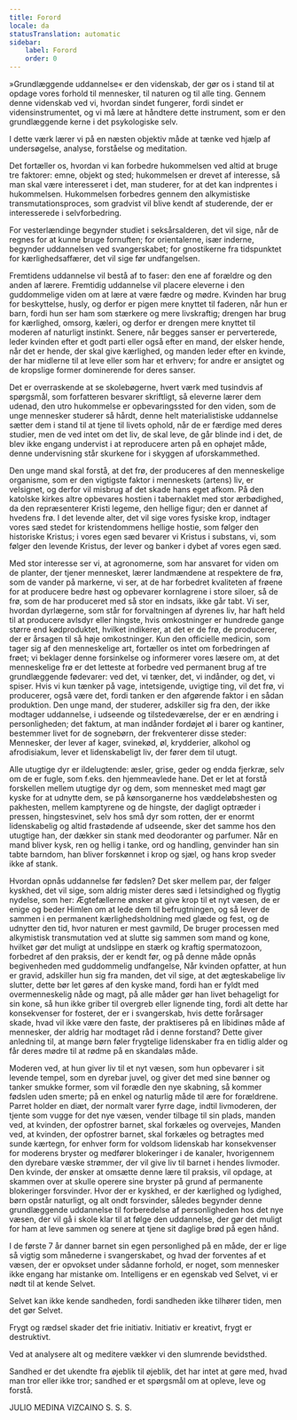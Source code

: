 ```yaml
---
title: Forord
locale: da
statusTranslation: automatic
sidebar:
    label: Forord
    order: 0
---
```

»Grundlæggende uddannelse« er den videnskab, der gør os i stand til at opdage vores forhold til mennesker, til naturen og til alle ting. Gennem denne videnskab ved vi, hvordan sindet fungerer, fordi sindet er vidensinstrumentet, og vi må lære at håndtere dette instrument, som er den grundlæggende kerne i det psykologiske selv.

I dette værk lærer vi på en næsten objektiv måde at tænke ved hjælp af undersøgelse, analyse, forståelse og meditation.

Det fortæller os, hvordan vi kan forbedre hukommelsen ved altid at bruge tre faktorer: emne, objekt og sted; hukommelsen er drevet af interesse, så man skal være interesseret i det, man studerer, for at det kan indprentes i hukommelsen. Hukommelsen forbedres gennem den alkymistiske transmutationsproces, som gradvist vil blive kendt af studerende, der er interesserede i selvforbedring.

For vesterlændinge begynder studiet i seksårsalderen, det vil sige, når de regnes for at kunne bruge fornuften; for orientalerne, især inderne, begynder uddannelsen ved svangerskabet; for gnostikerne fra tidspunktet for kærlighedsaffærer, det vil sige før undfangelsen.

Fremtidens uddannelse vil bestå af to faser: den ene af forældre og den anden af lærere. Fremtidig uddannelse vil placere eleverne i den guddommelige viden om at lære at være fædre og mødre. Kvinden har brug for beskyttelse, husly, og derfor er pigen mere knyttet til faderen, når hun er barn, fordi hun ser ham som stærkere og mere livskraftig; drengen har brug for kærlighed, omsorg, kæleri, og derfor er drengen mere knyttet til moderen af naturligt instinkt. Senere, når begges sanser er perverterede, leder kvinden efter et godt parti eller også efter en mand, der elsker hende, når det er hende, der skal give kærlighed, og manden leder efter en kvinde, der har midlerne til at leve eller som har et erhverv; for andre er ansigtet og de kropslige former dominerende for deres sanser.

Det er overraskende at se skolebøgerne, hvert værk med tusindvis af spørgsmål, som forfatteren besvarer skriftligt, så eleverne lærer dem udenad, den utro hukommelse er opbevaringssted for den viden, som de unge mennesker studerer så hårdt, denne helt materialistiske uddannelse sætter dem i stand til at tjene til livets ophold, når de er færdige med deres studier, men de ved intet om det liv, de skal leve, de går blinde ind i det, de blev ikke engang undervist i at reproducere arten på en ophøjet måde, denne undervisning står skurkene for i skyggen af uforskammethed.

Den unge mand skal forstå, at det frø, der produceres af den menneskelige organisme, som er den vigtigste faktor i menneskets (artens) liv, er velsignet, og derfor vil misbrug af det skade hans eget afkom. På den katolske kirkes altre opbevares hostien i tabernaklet med stor ærbødighed, da den repræsenterer Kristi legeme, den hellige figur; den er dannet af hvedens frø. I det levende alter, det vil sige vores fysiske krop, indtager vores sæd stedet for kristendommens hellige hostie, som følger den historiske Kristus; i vores egen sæd bevarer vi Kristus i substans, vi, som følger den levende Kristus, der lever og banker i dybet af vores egen sæd.

Med stor interesse ser vi, at agronomerne, som har ansvaret for viden om de planter, der tjener mennesket, lærer landmændene at respektere de frø, som de vander på markerne, vi ser, at de har forbedret kvaliteten af frøene for at producere bedre høst og opbevarer kornlagrene i store siloer, så de frø, som de har produceret med så stor en indsats, ikke går tabt. Vi ser, hvordan dyrlægerne, som står for forvaltningen af dyrenes liv, har haft held til at producere avlsdyr eller hingste, hvis omkostninger er hundrede gange større end kødproduktet, hvilket indikerer, at det er de frø, de producerer, der er årsagen til så høje omkostninger. Kun den officielle medicin, som tager sig af den menneskelige art, fortæller os intet om forbedringen af frøet; vi beklager denne forsinkelse og informerer vores læsere om, at det menneskelige frø er det letteste at forbedre ved permanent brug af tre grundlæggende fødevarer: ved det, vi tænker, det, vi indånder, og det, vi spiser. Hvis vi kun tænker på vage, intetsigende, uvigtige ting, vil det frø, vi producerer, også være det, fordi tanken er den afgørende faktor i en sådan produktion. Den unge mand, der studerer, adskiller sig fra den, der ikke modtager uddannelse, i udseende og tilstedeværelse, der er en ændring i personligheden; det faktum, at man indånder fordøjet øl i barer og kantiner, bestemmer livet for de sognebørn, der frekventerer disse steder: Mennesker, der lever af kager, svinekød, øl, krydderier, alkohol og afrodisiakum, lever et lidenskabeligt liv, der fører dem til utugt.

Alle utugtige dyr er ildelugtende: æsler, grise, geder og endda fjerkræ, selv om de er fugle, som f.eks. den hjemmeavlede hane. Det er let at forstå forskellen mellem utugtige dyr og dem, som mennesket med magt gør kyske for at udnytte dem, se på kønsorganerne hos væddeløbshesten og pakhesten, mellem kamptyrene og de hingste, der dagligt optræder i pressen, hingstesvinet, selv hos små dyr som rotten, der er enormt lidenskabelig og altid frastødende af udseende, sker det samme hos den utugtige han, der dækker sin stank med deodoranter og parfumer. Når en mand bliver kysk, ren og hellig i tanke, ord og handling, genvinder han sin tabte barndom, han bliver forskønnet i krop og sjæl, og hans krop sveder ikke af stank.

Hvordan opnås uddannelse før fødslen? Det sker mellem par, der følger kyskhed, det vil sige, som aldrig mister deres sæd i letsindighed og flygtig nydelse, som her: Ægtefællerne ønsker at give krop til et nyt væsen, de er enige og beder Himlen om at lede dem til befrugtningen, og så lever de sammen i en permanent kærlighedsholdning med glæde og fest, og de udnytter den tid, hvor naturen er mest gavmild, De bruger processen med alkymistisk transmutation ved at slutte sig sammen som mand og kone, hvilket gør det muligt at undslippe en stærk og kraftig spermatozoon, forbedret af den praksis, der er kendt før, og på denne måde opnås begivenheden med guddommelig undfangelse, Når kvinden opfatter, at hun er gravid, adskiller hun sig fra manden, det vil sige, at det ægteskabelige liv slutter, dette bør let gøres af den kyske mand, fordi han er fyldt med overmenneskelig nåde og magt, på alle måder gør han livet behageligt for sin kone, så hun ikke griber til overgreb eller lignende ting, fordi alt dette har konsekvenser for fosteret, der er i svangerskab, hvis dette forårsager skade, hvad vil ikke være den faste, der praktiseres på en libidinøs måde af mennesker, der aldrig har modtaget råd i denne forstand? Dette giver anledning til, at mange børn føler frygtelige lidenskaber fra en tidlig alder og får deres mødre til at rødme på en skandaløs måde.

Moderen ved, at hun giver liv til et nyt væsen, som hun opbevarer i sit levende tempel, som en dyrebar juvel, og giver det med sine bønner og tanker smukke former, som vil forædle den nye skabning, så kommer fødslen uden smerte; på en enkel og naturlig måde til ære for forældrene. Parret holder en diæt, der normalt varer fyrre dage, indtil livmoderen, der tjente som vugge for det nye væsen, vender tilbage til sin plads, manden ved, at kvinden, der opfostrer barnet, skal forkæles og overvejes, Manden ved, at kvinden, der opfostrer barnet, skal forkæles og betragtes med sunde kærtegn, for enhver form for voldsom lidenskab har konsekvenser for moderens bryster og medfører blokeringer i de kanaler, hvorigennem den dyrebare væske strømmer, der vil give liv til barnet i hendes livmoder. Den kvinde, der ønsker at omsætte denne lære til praksis, vil opdage, at skammen over at skulle operere sine bryster på grund af permanente blokeringer forsvinder. Hvor der er kyskhed, er der kærlighed og lydighed, børn opstår naturligt, og alt ondt forsvinder, således begynder denne grundlæggende uddannelse til forberedelse af personligheden hos det nye væsen, der vil gå i skole klar til at følge den uddannelse, der gør det muligt for ham at leve sammen og senere at tjene sit daglige brød på egen hånd.

I de første 7 år danner barnet sin egen personlighed på en måde, der er lige så vigtig som månederne i svangerskabet, og hvad der forventes af et væsen, der er opvokset under sådanne forhold, er noget, som mennesker ikke engang har mistanke om. Intelligens er en egenskab ved Selvet, vi er nødt til at kende Selvet.

Selvet kan ikke kende sandheden, fordi sandheden ikke tilhører tiden, men det gør Selvet.

Frygt og rædsel skader det frie initiativ. Initiativ er kreativt, frygt er destruktivt.

Ved at analysere alt og meditere vækker vi den slumrende bevidsthed.

Sandhed er det ukendte fra øjeblik til øjeblik, det har intet at gøre med, hvad man tror eller ikke tror; sandhed er et spørgsmål om at opleve, leve og forstå.

JULIO MEDINA VIZCAINO
S. S. S.
